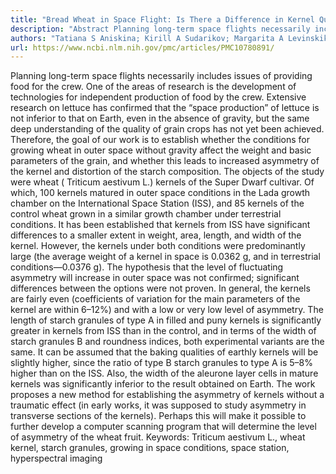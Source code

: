 ```yaml
---
title: "Bread Wheat in Space Flight: Is There a Difference in Kernel Quality?"
description: "Abstract Planning long-term space flights necessarily includes issues of providing food for the crew. One of the areas of research is the development of technologies for independent production of food..."
authors: "Tatiana S Aniskina; Kirill A Sudarikov; Margarita A Levinskikh; Alexander A Gulevich; Ekaterina N Baranova; Carmen Arena; Veronica De Micco; Chiara Amitrano"
url: https://www.ncbi.nlm.nih.gov/pmc/articles/PMC10780891/
---
```


Planning long-term space flights necessarily includes issues of providing food for the crew. One of the areas of research is the development of technologies for independent production of food by the crew. Extensive research on lettuce has confirmed that the “space production” of lettuce is not inferior to that on Earth, even in the absence of gravity, but the same deep understanding of the quality of grain crops has not yet been achieved. Therefore, the goal of our work is to establish whether the conditions for growing wheat in outer space without gravity affect the weight and basic parameters of the grain, and whether this leads to increased asymmetry of the kernel and distortion of the starch composition. The objects of the study were wheat ( Triticum aestivum L.) kernels of the Super Dwarf cultivar. Of which, 100 kernels matured in outer space conditions in the Lada growth chamber on the International Space Station (ISS), and 85 kernels of the control wheat grown in a similar growth chamber under terrestrial conditions. It has been established that kernels from ISS have significant differences to a smaller extent in weight, area, length, and width of the kernel. However, the kernels under both conditions were predominantly large (the average weight of a kernel in space is 0.0362 g, and in terrestrial conditions—0.0376 g). The hypothesis that the level of fluctuating asymmetry will increase in outer space was not confirmed; significant differences between the options were not proven. In general, the kernels are fairly even (coefficients of variation for the main parameters of the kernel are within 6–12%) and with a low or very low level of asymmetry. The length of starch granules of type A in filled and puny kernels is significantly greater in kernels from ISS than in the control, and in terms of the width of starch granules B and roundness indices, both experimental variants are the same. It can be assumed that the baking qualities of earthly kernels will be slightly higher, since the ratio of type B starch granules to type A is 5–8% higher than on the ISS. Also, the width of the aleurone layer cells in mature kernels was significantly inferior to the result obtained on Earth. The work proposes a new method for establishing the asymmetry of kernels without a traumatic effect (in early works, it was supposed to study asymmetry in transverse sections of the kernels). Perhaps this will make it possible to further develop a computer scanning program that will determine the level of asymmetry of the wheat fruit. Keywords: Triticum aestivum L., wheat kernel, starch granules, growing in space conditions, space station, hyperspectral imaging
